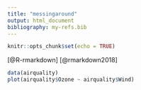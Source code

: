 ```yaml
---
title: "messingaround"
output: html_document
bibliography: my-refs.bib
---
```


```r
knitr::opts_chunk$set(echo = TRUE)
```

[@R-rmarkdown]
[@rmarkdown2018]

```r
data(airquality)
plot(airquality$Ozone ~ airquality$Wind)
```

